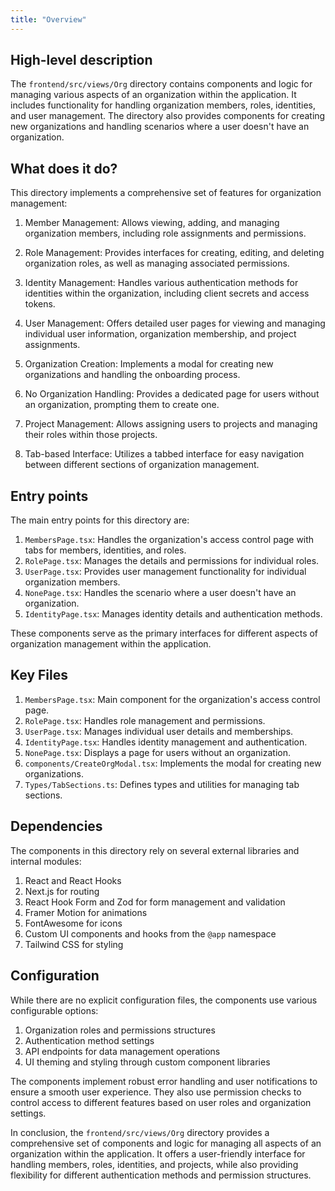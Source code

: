 ```yaml
---
title: "Overview"
---
```


## High-level description
The `frontend/src/views/Org` directory contains components and logic for managing various aspects of an organization within the application. It includes functionality for handling organization members, roles, identities, and user management. The directory also provides components for creating new organizations and handling scenarios where a user doesn't have an organization.

## What does it do?
This directory implements a comprehensive set of features for organization management:

1. Member Management: Allows viewing, adding, and managing organization members, including role assignments and permissions.

2. Role Management: Provides interfaces for creating, editing, and deleting organization roles, as well as managing associated permissions.

3. Identity Management: Handles various authentication methods for identities within the organization, including client secrets and access tokens.

4. User Management: Offers detailed user pages for viewing and managing individual user information, organization membership, and project assignments.

5. Organization Creation: Implements a modal for creating new organizations and handling the onboarding process.

6. No Organization Handling: Provides a dedicated page for users without an organization, prompting them to create one.

7. Project Management: Allows assigning users to projects and managing their roles within those projects.

8. Tab-based Interface: Utilizes a tabbed interface for easy navigation between different sections of organization management.

## Entry points
The main entry points for this directory are:

1. `MembersPage.tsx`: Handles the organization's access control page with tabs for members, identities, and roles.
2. `RolePage.tsx`: Manages the details and permissions for individual roles.
3. `UserPage.tsx`: Provides user management functionality for individual organization members.
4. `NonePage.tsx`: Handles the scenario where a user doesn't have an organization.
5. `IdentityPage.tsx`: Manages identity details and authentication methods.

These components serve as the primary interfaces for different aspects of organization management within the application.

## Key Files
1. `MembersPage.tsx`: Main component for the organization's access control page.
2. `RolePage.tsx`: Handles role management and permissions.
3. `UserPage.tsx`: Manages individual user details and memberships.
4. `IdentityPage.tsx`: Handles identity management and authentication.
5. `NonePage.tsx`: Displays a page for users without an organization.
6. `components/CreateOrgModal.tsx`: Implements the modal for creating new organizations.
7. `Types/TabSections.ts`: Defines types and utilities for managing tab sections.

## Dependencies
The components in this directory rely on several external libraries and internal modules:

1. React and React Hooks
2. Next.js for routing
3. React Hook Form and Zod for form management and validation
4. Framer Motion for animations
5. FontAwesome for icons
6. Custom UI components and hooks from the `@app` namespace
7. Tailwind CSS for styling

## Configuration
While there are no explicit configuration files, the components use various configurable options:

1. Organization roles and permissions structures
2. Authentication method settings
3. API endpoints for data management operations
4. UI theming and styling through custom component libraries

The components implement robust error handling and user notifications to ensure a smooth user experience. They also use permission checks to control access to different features based on user roles and organization settings.

In conclusion, the `frontend/src/views/Org` directory provides a comprehensive set of components and logic for managing all aspects of an organization within the application. It offers a user-friendly interface for handling members, roles, identities, and projects, while also providing flexibility for different authentication methods and permission structures.